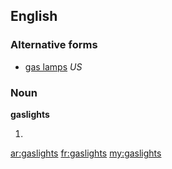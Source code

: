 ==English==

===Alternative forms===
* [[gas lamps]] ''US''

===Noun===
'''gaslights'''

# {{British}} {{plural of|[[gaslight]]}}

[[ar:gaslights]]
[[fr:gaslights]]
[[my:gaslights]]
